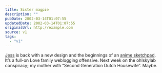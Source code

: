 ```yaml
---
title: Sister magpie
description: ""
pubDate: 2002-03-14T01:07:55
updatedDate: 2002-03-14T01:07:55
originalUrl: http://example.com
source: v1
tags:
  - "v1"
---
```


[Jess][1] is back with a new design and the beginnings of an [anime sketchpad][2]. It&#8217;s a full-on Love family weblogging offensive. Next week on the oh!skylab conspiracy; my mother with &#8220;Second Generation Dutch Housewife&#8221;. Maybe.

[1]: http://artgeek.net/
[2]: http://artgeek.net/sketchpad.html
